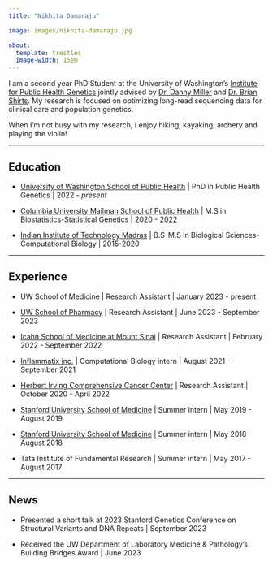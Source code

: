```yaml
---
title: "Nikhita Damaraju"

image: images/nikhita-damaraju.jpg

about: 
  template: trestles
  image-width: 15em
---
```


I am a second year PhD Student at the University of Washington's [Institute for Public Health Genetics](https://iphg.biostat.washington.edu/) jointly advised by [Dr. Danny Miller](https://dlmp.uw.edu/faculty/miller) and [Dr. Brian Shirts](https://dlmp.uw.edu/faculty/shirts). My research is focused on optimizing long-read sequencing data for clinical care and population genetics.

When I'm not busy with my research, I enjoy hiking, kayaking, archery and playing the violin!

------------------------------------------------------------------------

## Education

-   [University of Washington School of Public Health](https://sph.washington.edu) \| PhD in Public Health Genetics \| 2022 - *present*

```{=html}
<!-- -->
```
-   [Columbia University Mailman School of Public Health](https://www.publichealth.columbia.edu) \| M.S in Biostatistics-Statistical Genetics \| 2020 - 2022

-   [Indian Institute of Technology Madras](www.iitm.ac.in) \| B.S-M.S in Biological Sciences-Computational Biology \| 2015-2020

------------------------------------------------------------------------

## Experience

-   UW School of Medicine \| Research Assistant \| January 2023 - present

-   [UW School of Pharmacy](https://sop.washington.edu) \| Research Assistant \| June 2023 - September 2023

-   [Icahn School of Medicine at Mount Sinai](https://icahn.mssm.edu) \| Research Assistant \| February 2022 - September 2022

-   [Inflammatix inc.](https://inflammatix.com) \| Computational Biology intern \| August 2021 - September 2021

-   [Herbert Irving Comprehensive Cancer Center](https://www.cancer.columbia.edu) \| Research Assistant \| October 2020 - April 2022

-   [Stanford University School of Medicine](https://med.stanford.edu) \| Summer intern \| May 2019 - August 2019

-   [Stanford University School of Medicine](https://med.stanford.edu) \| Summer intern \| May 2018 - August 2018

-   Tata Institute of Fundamental Research \| Summer intern \| May 2017 - August 2017

------------------------------------------------------------------------

## News

-   Presented a short talk at 2023 Stanford Genetics Conference on Structural Variants and DNA Repeats \| September 2023

-   Received the UW Department of Laboratory Medicine & Pathology's Building Bridges Award \| June 2023
